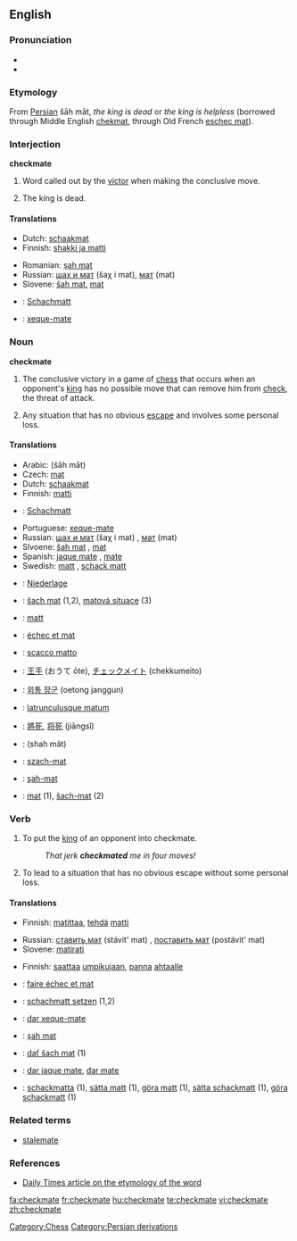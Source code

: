 ==English==

===Pronunciation===
*{{IPA|/ˈʧɛkmeɪt/}}
*{{SAMPA|/"tSEkmeIt/}}

===Etymology===
From [[Persian]] šāh māt, ''the king is dead'' or ''the king is helpless'' (borrowed through Middle English [[chekmat]], through Old French [[eschec mat]]).

===Interjection===
'''checkmate'''

# {{chess}} Word called out by the [[victor]] when making the conclusive move.
# {{literally}} The king is dead.

====Translations====
{{trans-top|said when making the conclusive move in chess}}
*Dutch: [[schaakmat]]
*Finnish: [[shakki ja matti]]
{{trans-mid}}
*Romanian: [[şah mat]]
*Russian: [[шах и мат]] (šaχ i mat), [[мат]] (mat)
*Slovene: [[šah mat]], [[mat]]
{{trans-bottom}}

{{checktrans-top}}
*{{ttbc|German}}: [[Schachmatt]] {{n}}
*{{ttbc|Portuguese}}: [[xeque-mate]] {{m}}
{{trans-bottom}}

===Noun===
'''checkmate'''

# The conclusive victory in a game of [[chess]] that occurs when an opponent's [[king]] has no possible move that can remove him from [[check]], the threat of attack.
# {{figuratively|by extension}} Any situation that has no obvious [[escape]] and involves some personal loss.

====Translations====
{{trans-top|conclusive victory in a game of chess}}
*Arabic: {{ARchar|[[شاه مات]]}} (šāh māt)
*Czech: [[mat]] {{m}}
*Dutch: [[schaakmat]]
*Finnish: [[matti]]
*{{ttbc|German}}: [[Schachmatt]] {{n}}
{{trans-mid}}
*Portuguese: [[xeque-mate]] {{m}}
*Russian: [[шах и мат]] (šaχ i mat) {{m}}, [[мат]] (mat) {{m}}
*Slvoene: [[šah mat]] {{m}}, [[mat]] {{m}}
*Spanish: [[jaque mate]] {{m}}, [[mate#Spanish|mate]] {{m}}
*Swedish: [[matt]] {{c}}, [[schack matt]] {{c}}
{{trans-bottom}}

{{trans-top|situation with no obvious escape that involves personal loss}}
*{{ttbc|German}}: [[Niederlage]] {{f}}
{{trans-mid}}
{{trans-bottom}}

{{checktrans-top}}
*{{ttbc|Czech}}: [[šach mat]] (1,2), [[matová situace]] (3)
*{{ttbc|Estonian}}: [[matt]]
*{{ttbc|French}}: [[échec et mat]]
*{{ttbc|Italian}}: [[scacco matto]]
*{{ttbc|Japanese}}: [[王手]] (おうて ōte), [[チェックメイト]] (chekkumeito)
*{{ttbc|Korean}}: [[외통 장군]] (oetong janggun)
{{checktrans-mid}}
*{{ttbc|Latin}}: [[latrunculusque matum]]
*{{ttbc|Mandarin Chinese}}: [[將死]], [[将死]] (jiāngsĭ)
*{{ttbc|Persian}}: {{FAchar|[[شاه مات]]}} (shah mât)
*{{ttbc|Polish}}: [[szach-mat]] {{m}}
*{{ttbc|Romanian}}: [[şah-mat]] {{n}}
*{{ttbc|Slovak}}: [[mat#Slovak|mat]] {{m}} (1), [[šach-mat]] (2)
{{checktrans-bottom}}

===Verb===
{{en-verb|checkmat|ing}}

# {{transitive|chess}} To put the [[king]] of an opponent into checkmate.
#: ''That jerk '''checkmated''' me in four moves!''
# {{transitive|by extension}} To lead to a situation that has no obvious escape without some personal loss.

====Translations====
{{trans-top|to put an opponent into chessmate}}
*Finnish: [[matittaa]], [[tehdä]] [[matti]]
{{trans-mid}}
*Russian: [[ставить мат]] (stávit' mat) {{impf}}, [[поставить мат]] (postávit' mat) {{pf}}
*Slovene: [[matirati]]
{{trans-bottom}}

{{trans-top|to lead to a situation of no escape}}
*Finnish: [[saattaa]] [[umpikuja|umpikujaan]], [[panna]] [[ahdas|ahtaalle]]
{{trans-bottom}}

{{checktrans-top}}
*{{ttbc|French}}: [[faire échec et mat]]
*{{ttbc|German}}: [[schachmatt setzen]] (1,2)
*{{ttbc|Portuguese}}: [[dar xeque-mate]]
*{{ttbc|Romanian}}: [[şah mat]]
{{checktrans-mid}}
*{{ttbc|Slovak}}: [[dať šach mat]] (1)
*{{ttbc|Spanish}}: [[dar jaque mate]], [[dar mate]]
*{{ttbc|Swedish}}: [[schackmatta]] (1), [[sätta matt]] (1), [[göra matt]] (1), [[sätta schackmatt]] (1), [[göra schackmatt]] (1)
{{checktrans-bottom}}

===Related terms===
*[[stalemate]]

===References===
*[http://www.dailytimes.com.pk/print.asp?page=story_23-2-2003_pg3_5&ndate=08/05/2004%204:10:21%20PM Daily Times article on the etymology of the word]

[[Category:Chess]]
[[Category:Persian derivations]]

[[fa:checkmate]]
[[fr:checkmate]]
[[hu:checkmate]]
[[te:checkmate]]
[[vi:checkmate]]
[[zh:checkmate]]